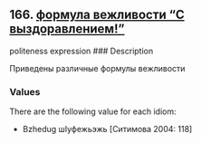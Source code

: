 ## 166. <a href =  'https://agricolamz.github.io/The_Circassian_Isoglosses_Database/166.html'>формула вежливости "С выздоравлением!"</a>
politeness expression
### Description

Приведены различные формулы вежливости

### Values
There are the following value for each idiom:

* Bzhedug  шIуфежьэжь [Ситимова 2004: 118] 

